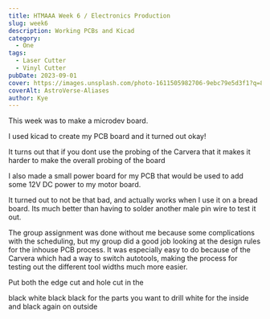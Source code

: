 ```yaml
---
title: HTMAAA Week 6 / Electronics Production
slug: week6
description: Working PCBs and Kicad
category:
  - One
tags:
  - Laser Cutter
  - Vinyl Cutter
pubDate: 2023-09-01
cover: https://images.unsplash.com/photo-1611505982706-9ebc79e5d3f1?q=80&w=1960&h=1102&auto=format&fit=crop&ixlib=rb-4.0.3&ixid=M3wxMjA3fDB8MHxwaG90by1wYWdlfHx8fGVufDB8fHx8fA%3D%3D
coverAlt: AstroVerse-Aliases
author: Kye
---
```




This week was to make a microdev board.

I used kicad to create my PCB board and it turned out okay!

<OptimizedCover src={solder} alt="solder"  />

It turns out that if you dont use the probing of the Carvera that it makes it harder to make the overall probing of the board
<OptimizedCover src={noprobe} alt="noprobe"  />


I also made a small power board for my PCB that would be used to add some 12V DC power to my motor board.

<OptimizedCover src={power} alt="board_sch"  />


It turned out to not be that bad, and actually works when I use it on a bread board.
Its much better than having to solder another male pin wire to test it out.

<OptimizedCover src={power_pcb} alt="board_sch"  />



The group assignment was done without me because some complications with the scheduling, but my group did a good job looking at the design rules for the inhouse PCB process. It was especially easy to do because of the Carvera which had a way to switch autotools, making the process for testing out the different tool widths much more easier.

<OptimizedCover src={group1} alt="board_sch"  />
<OptimizedCover src={group2} alt="board_sch"  />
<OptimizedCover src={group3} alt="board_sch"  />





Put both the edge cut and hole cut in the 

black white black
black for the parts you want to drill white for the inside and black again on outside